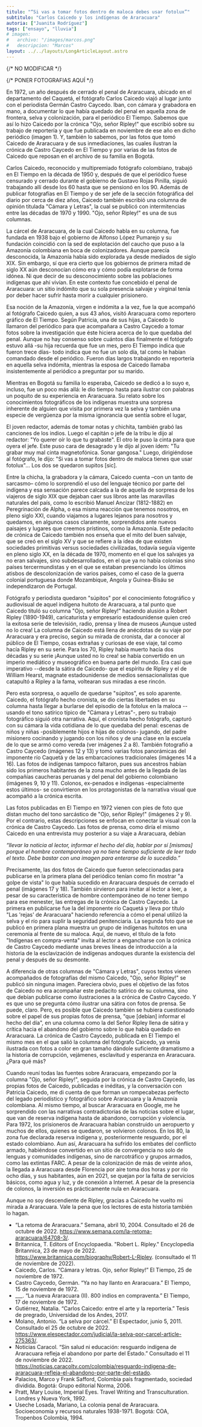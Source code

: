 ```yaml
---
titulo: "“Si vas a tomar fotos dentro de maloca debes usar fotolux”"
subtitulo: "Carlos Caicedo y los indígenas de Araracuara"
autoria: ["Juanita Rodríguez"]
tags: ["ensayo", "lluvia"]
# imagen:
#   archivo: "/images/marcos.png"
#   descripcion: "Marcos"
layout: ../../layouts/LongArticleLayout.astro
---
```


{/* NO MODIFICAR */}

{/* PONER FOTOGRAFIAS AQUÍ */}

En 1972, un año después de cerrado el penal de Araracuara, ubicado en el departamento del Caquetá, el fotógrafo Carlos Caicedo viajó al lugar junto con el periodista Germán Castro Caycedo. Iban, con cámara y grabadora en mano, a documentar lo que había quedado del penal en aquella zona de frontera, selva y colonización, para el periódico El Tiempo. Sabemos que así lo hizo Caicedo por la crónica "Ojo, señor Ripley!" que escribió sobre su trabajo de reportería y que fue publicada en noviembre de ese año en dicho periódico (imagen 1). Y, también lo sabemos, por las fotos que tomó Caicedo de Araracuara y de sus inmediaciones, las cuales ilustran la crónica de Castro Caycedo en El Tiempo y por varias de las fotos de Caicedo que reposan en el archivo de su familia en Bogotá.

<Fotografia
  foto={bicicletas}
  titulo="Figura 1"
  descripcion="Detalle de la columna ”Ojo, señor Ripley!” de Carlos Caicedo. Publicada en El Tiempo, 25 de noviembre de 1972, 8A. Archivo Familia Caicedo."
/>

Carlos Caicedo, reconocido y multipremiado fotógrafo colombiano, trabajó en El Tiempo en la década de 1950 y, después de que el periódico fuese censurado y cerrado durante el gobierno de Gustavo Rojas Pinilla, siguió trabajando allí desde los 60 hasta que se pensionó en los 90. Además de publicar fotografías en El Tiempo y de ser jefe de la sección fotográfica del diario por cerca de diez años, Caicedo también escribió una columna de opinión titulada "Cámara y Letras", la cual se publicó con intermitencias entre las décadas de 1970 y 1990. "Ojo, señor Ripley!" es una de sus columnas.

La cárcel de Araracuara, de la cual Caicedo habla en su columna, fue fundada en 1938 bajo el gobierno de Alfonso López Pumarejo y su fundación coincidió con la sed de explotación del caucho que puso a la Amazonía colombiana en boca de colonizadores. Aunque parecía desconocida, la Amazonía había sido explorada ya desde mediados de siglo XIX. Sin embargo, sí que era cierto que los gobiernos de primera mitad de siglo XX aún desconocían cómo era y cómo podía explotarse de forma idónea. Ni que decir de su desconocimiento sobre las poblaciones indígenas que ahí vivían. En este contexto fue concebido el penal de Araracuara: un sitio indómito que su sola presencia salvaje y virginal tenía por deber hacer sufrir hasta morir a cualquier prisionero.

Esa noción de la Amazonía, virgen e indómita a la vez, fue la que acompañó al fotógrafo Caicedo quien, a sus 43 años, visitó Araracuara como reportero gráfico de El Tiempo. Según Patricia<NotaAlPie numero="1" contenido="Patricia Caicedo, entrevista con la autora, Enero 20 de 2023. Agradezco a Patricia y a Felipe Caicedo por darme información sobre el viaje de Carlos Caicedo a Araracuara en 1972 y por permitirnos publicar las fotos, hasta el momento inéditas, que Caicedo tomó del campamento central del antiguo penal." />, una de sus hijas, a Caicedo lo llamaron del periódico para que acompañara a Castro Caycedo a tomar fotos sobre la investigación que éste hiciera acerca de lo que quedaba del penal. Aunque no hay consenso sobre cuántos días finalmente el fotógrafo estuvo allá -su hija recuerda que fue un mes, pero El Tiempo indica que fueron trece días- todo indica que no fue un solo día, tal como le habían comandado desde el periódico. Fueron días largos trabajando en reportería en aquella selva indómita, mientras la esposa de Caicedo llamaba insistentemente al periódico a preguntar por su marido.

Mientras en Bogotá su familia lo esperaba, Caicedo se dedicó a lo suyo e, incluso, fue un poco más allá: le dio tiempo hasta para ilustrar con palabras un poquito de su experiencia en Araracuara. Su relato sobre los conocimientos fotográficos de los indígenas muestra una sorpresa inherente de alguien que visita por primera vez la selva y también una especie de vergüenza por la misma ignorancia que sentía sobre el lugar,

El joven redactor, además de tomar notas y chichita, también grabó las canciones de los indios. Luego el capitán o jefe de la tribu le dijo al redactor: "Yo querer oír lo que tu grabaste". El otro le puso la cinta para que oyera el jefe. Este puso cara de desagrado y le dijo al joven ídem: "Tu grabar muy mal cinta magnetofónica. Sonar gangosa." Luego, dirigiéndose al fotógrafo, le dijo: "Si vas a tomar fotos dentro de maloca tienes que usar fotolux"... Los dos se quedaron supitos [sic].<NotaAlPie numero="2" contenido="Carlos Caicedo, “Cámara y letras. Ojo, señor Ripley!” El Tiempo, 25 de noviembre de 1972, 8A." />

Entre la chicha, la grabadora y la cámara, Caicedo cuenta –con un tanto de sarcasmo– cómo lo sorprendió el uso del lenguaje técnico por parte del indígena y esa sensación parece calcada a la de aquella de sorpresa de los viajeros de siglo XIX que dejaban caer sus libros ante las maravillas naturales del país, como lo escribió Manuel Ancízar (1812-1882) en Peregrinación de Alpha, o esa misma reacción que tenemos nosotros, en pleno siglo XXI, cuando viajamos a lugares lejanos para nosotros y quedamos, en algunos casos claramente, sorprendidos ante nuevos paisajes y lugares que creemos prístinos, como la Amazonía. Este pedacito de crónica de Caicedo también nos enseña que el mito del buen salvaje, que se creó en el siglo XV y que se refiere a la idea de que existen sociedades primitivas versus sociedades civilizadas, todavía seguía vigente en pleno siglo XX, en la década de 1970, momento en el que los salvajes ya no eran salvajes, sino subdesarrollados, en el que ya no había colonias sino países tercermundistas y en el que se estaban presenciando los últimos atisbos de descolonización de varios países, como el caso de la guerra colonial portuguesa donde Mozambique, Angola y Guinea-Bisáu se independizaron de Portugal.

Fotógrafo y periodista quedaron "súpitos" por el conocimiento fotográfico y audiovisual de aquel indígena huitoto de Araracuara, a tal punto que Caicedo tituló su columna "Ojo, señor Ripley!" haciendo alusión a Robert Ripley (1890-1949), caricaturista y empresario estadounidense quien creó la exitosa serie de televisión, radio, prensa y línea de museos ¡Aunque usted no lo crea! La columna de Caicedo está llena de anécdotas de su viaje por Araracuara y era preciso, según su mirada de cronista, dar a conocer al público de El Tiempo, cosas extrañas y curiosas de ese viaje, tal como hacía Ripley en su serie. Para los 70, Ripley había muerto hacía dos décadas y su serie ¡Aunque usted no lo crea! se había convertido en un imperio mediático y museográfico en buena parte del mundo. Era casi que imperativo --desde la sátira de Caicedo- que el espíritu de Ripley y el de William Hearst, magnate estadounidense de medios sensacionalistas que catapultó a Ripley a la fama, voltearan sus miradas a ese rincón.

Pero esta sorpresa, o aquello de quedarse "súpitos", es solo aparente. Caicedo, el fotógrafo hecho cronista, se dio ciertas libertades en su columna hasta llegar a burlarse del episodio de la fotolux en la maloca --usando el tono satírico típico de "Cámara y Letras"-, pero su trabajo fotográfico siguió otra narrativa. Aquí, el cronista hecho fotógrafo, capturó con su cámara la vida cotidiana de lo que quedaba del penal: escenas de niños y niñas -posiblemente hijos e hijas de colonos- jugando, del padre misionero cocinando y jugando con los niños y de una clase en la escuela de lo que se armó como vereda (ver imágenes 2 a 8). También fotografió a Castro Caycedo (imágenes 12 y 13) y tomó varias fotos panorámicas del imponente río Caquetá y de las embarcaciones tradicionales (imágenes 14 a 16). Las fotos de indígenas tampoco faltaron, pues sus ancestros habían sido los primeros habitantes de la zona mucho antes de la llegada de las compañías caucheras peruanas y del penal del gobierno colombiano (imágenes 9, 10 y 11). Colonos, ex-penados e indígenas -especialmente estos últimos- se convirtieron en los protagonistas de la narrativa visual que acompañó a la crónica escrita.

<Fotografia
  foto={bicicletas}
  titulo="Figura 2"
  descripcion='El Tiempo, 15 de noviembre de 1972, 1B. Detalle de la crónica "Ya no hay llanto en Araracuara" de Germán Castro Caycedo y dos fotos a color tomadas por Carlos Caicedo de Araracuara.'
/>

<Fotografia
  foto={bicicletas}
  titulo="Figuras 3 y 4"
  descripcion="Izquierda: Detalle de foto. El Tiempo, 15 de noviembre de 1972, 1B. Derecha: Foto de niñas jugando en el antiguo penal. Carlos Caicedo, sin título, c. 1972. Archivo familia Caicedo."
/>

<Fotografia
  foto={bicicletas}
  titulo="Figuras 5 y 6"
  descripcion="Padre misionero jugando con niños, hijos de colonos y cocinando. Fotos de Carlos Caicedo, c. 1972. Archivo Familia Caicedo."
/>

<Fotografia
  foto={bicicletas}
  titulo="Figuras 7 y 8"
  descripcion="Izquierda: un salón al interior de la escuela en Araracuara. Derecha: La escuela. Fotos de Carlos Caicedo, c. 1972. Archivo Familia Caicedo."
/>

<Fotografia
  foto={bicicletas}
  titulo="Figuras 9, 10 y 11"
  descripcion="El Tiempo, 17 de noviembre de 1972, 1C. Detalles de las fotos a color de Carlos Caicedo y de la crónica “800 indios en compraventa” de Germán Castro Caycedo."
/>

<Fotografia
  foto={bicicletas}
  titulo="Figuras 12 y 13"
  descripcion='Fotos tomadas por Carlos Caicedo Germán Castro Caycedo en Araracuara, c. 1972. Sin título. Machote de libro manuscrito “Carlos Caicedo Reportero gráfico 1927-2015 Bogotá Colombia Tomo I", Archivo Familia Caicedo'
/>

<Fotografia
  foto={bicicletas}
  titulo="Figura 14"
  descripcion="El río Caquetá en fotos de Caicedo. El Tiempo, 17 de noviembre de 1972, 1C. Detalle de foto y pie de foto."
/>

<Fotografia
  foto={bicicletas}
  titulo="Figuras 15 y 16"
  descripcion='Izquierda: foto del río Caquetá por Araracuara. Carlos Caicedo. Sin título, c- 1972. Machote de libro manuscrito “Carlos Caicedo Reportero gráfico 1927-2015 Bogotá Colombia Tomo I", Archivo Familia Caicedo. Derecha: la misma foto publicada en El Tiempo, Lecturas Dominicales, 26 de noviembre de 1972, como parte de la crónica “Los peces ’parlantes’ del Amazonas,” de Josué Muñoz Quevedo.'
/>

Las fotos publicadas en El Tiempo en 1972 vienen con pies de foto que distan mucho del tono sarcástico de "Ojo, señor Ripley!" (imágenes 2 y 9). Por el contrario, estas descripciones se enfocan en conectar la visual con la crónica de Castro Caycedo. Las fotos de prensa, como diría el mismo Caicedo en una entrevista muy posterior a su viaje a Araracuara, debían

_“llevar la noticia al lector, informar el hecho del día, hablar por sí [mismas] porque el hombre contemporáneo ya no tiene tiempo suficiente de leer todo el texto. Debe bastar con una imagen para enterarse de lo sucedido.”_<NotaAlPie numero="3" contenido="Parafraseo de palabras de Carlos Caicedo en entrevista concedida a Susana Vargas de El Tiempo. Susana Vargas, “Maestros hablan de su profesión,” El Tiempo, 20 de junio de 1981, 6D." />

Precisamente, las dos fotos de Caicedo que fueron seleccionadas para publicarse en la primera plana del periódico tenían como fin mostrar "a golpe de vista" lo que había sucedido en Araracuara después de cerrado el penal (imágenes 17 y 18). También sirvieron para invitar al lector a leer, a pesar de su característica de hombre contemporáneo de no tener tiempo para ese menester, las entregas de la crónica de Castro Caycedo. La primera en publicarse fue la del imponente río Caquetá y lleva por título "Las 'rejas' de Araracuara" haciendo referencia a cómo el penal utilizó la selva y el río para suplir la seguridad penitenciaria. La segunda foto que se publicó en primera plana muestra un grupo de indígenas huitotos en una ceremonia al frente de su maloca. Aquí, de nuevo, el título de la foto "Indígenas en compra-venta" invita al lector a engancharse con la crónica de Castro Caycedo mediante unas breves líneas de introducción a la historia de la esclavización de indígenas andoques durante la existencia del penal y después de su desmonte.

<Fotografia
  foto={bicicletas}
  titulo="Figuras 17 y 18"
  descripcion=" Izquierda: Foto a color de Carlos Caicedo. Detalle. “Las ‘rejas’ de Araracuara,” El Tiempo, 15 de noviembre de 1972, 1A. Derecha: Foto a color de Carlos Caicedo. Detalle. “Indígenas en compra-venta,” El Tiempo, 17 de noviembre de 1972, 1A."
/>

A diferencia de otras columnas de "Cámara y Letras", cuyos textos vienen acompañados de fotografías del mismo Caicedo, "Ojo, señor Ripley!" se publicó sin ninguna imagen. Pareciera obvio, pues el objetivo de las fotos de Caicedo no era acompañar este pedacito satírico de su columna, sino que debían publicarse como ilustraciones a la crónica de Castro Caycedo. Y es que uno se pregunta cómo ilustrar una sátira con fotos de prensa. Se puede, claro. Pero, es posible que Caicedo también se hubiera cuestionado sobre el papel de sus propias fotos de prensa, "que [debían] informar el hecho del día", en una columna como la del Señor Ripley llena de sátira y crítica hacia el abandono del gobierno sobre lo que había quedado en Araracuara. La crónica de Castro Caycedo, publicada en El Tiempo el mismo mes en el que salió la columna del fotógrafo Caicedo, ya venía ilustrada con fotos a color en gran tamaño dándole suficiente dramatismo a la historia de corrupción, vejámenes, esclavitud y esperanza en Araracuara. ¿Para qué más?

Cuando reuní todas las fuentes sobre Araracuara, empezando por la columna "Ojo, señor Ripley!", seguida por la crónica de Castro Caycedo, las propias fotos de Caicedo, publicadas e inéditas, y la conversación con Patricia Caicedo, me di cuenta de que forman un rompecabezas perfecto del legado periodístico y fotográfico sobre Araracuara y la Amazonía colombiana. Al mismo tiempo, al buscar Araracuara en Google, me he sorprendido con las narrativas contradictorias de las noticias sobre el lugar, que van de reserva indígena hasta de abandono, corrupción y violencia. Para 1972, los prisioneros de Araracuara habían construido un aeropuerto y muchos de ellos, quienes se quedaron, se volvieron colonos. En los 80, la zona fue declarada reserva indígena y, posteriormente resguardo, por el estado colombiano. Aun así, Araracuara ha sufrido los embates del conflicto armado, habiéndose convertido en un sitio de convergencia no solo de lenguas y comunidades indígenas, sino de narcotráfico y grupos armados, como las extintas FARC. A pesar de la colonización de más de veinte años, la llegada a Araracuara desde Florencia por aire toma dos horas y por río ocho días, y sus habitantes, aún en 2021, se quejan por la falta de servicios básicos, como agua y luz, y de conexión a Internet. A pesar de la presencia de colonos, la inversión es prácticamente nula en Araracuara.

Aunque no soy descendiente de Ripley, gracias a Caicedo he vuelto mi mirada a Araracuara. Vale la pena que los lectores de esta historia también lo hagan.

<Final />

<Bibliografia />

- “La retoma de Araracuara.” Semana, abril 10, 2004. Consultado el 26 de octubre de 2022. https://www.semana.com/la-retoma-araracuara/64708-3/.
- Britannica, T. Editors of Encyclopaedia. "Robert L. Ripley." Encyclopedia Britannica, 23 de mayo de 2022. https://www.britannica.com/biography/Robert-L-Ripley. (consultado el 11 de noviembre de 2022).
- Caicedo, Carlos. “Cámara y letras. Ojo, señor Ripley!” El Tiempo, 25 de noviembre de 1972.
- Castro Caycedo, Germán. “Ya no hay llanto en Araracuara.” El Tiempo, 15 de noviembre de 1972.
- \_\_\_. “La nueva Araracuara (II). 800 indios en compraventa.” El Tiempo, 17 de noviembre de 1972.
- Gutiérrez, Natalia. “Carlos Caicedo: entre el arte y la reportería.” Tesis de pregrado, Universidad de los Andes, 2017.
- Molano, Antonio. “La selva por cárcel.” El Espectador, junio 5, 2011. Consultado el 25 de octubre de 2022. https://www.elespectador.com/judicial/la-selva-por-carcel-article-275363/.
- Noticias Caracol. “Sin salud ni educación: resguardo indígena de Araracuara refleja el abandono por parte del Estado.” Consultado el 11 de noviembre de 2022. https://noticias.caracoltv.com/colombia/resguardo-indigena-de-araracuara-refleja-el-abandono-por-parte-del-estado.
- Palacios, Marco y Frank Safford, Colombia país fragmentado, sociedad dividida. Bogotá: Grupo editorial Norma, 2006.
- Pratt, Mary Louise, Imperial Eyes. Travel Writing and Transculturation. Londres y Nueva York, 1992.
- Useche Losada, Mariano, La colonia penal de Araracuara. Socioeconomía y recursos naturales 1938-1971. Bogotá: COA, Tropenbos Colombia, 1994.
